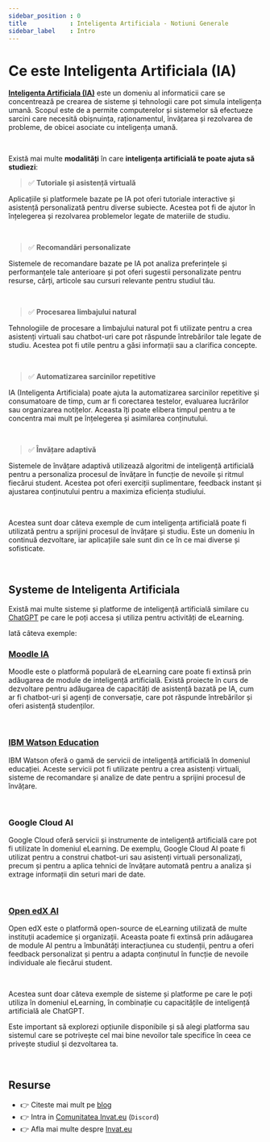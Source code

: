 ```yaml
---
sidebar_position : 0
title            : Inteligenta Artificiala - Notiuni Generale
sidebar_label    : Intro
---
```


# Ce este Inteligenta Artificiala (IA) 

**[Inteligenta Artificiala (IA)](/inteligenta-artificiala)** este un domeniu al informaticii care se concentrează pe crearea de sisteme și tehnologii care pot simula inteligența umană. 
Scopul este de a permite computerelor și sistemelor să efectueze sarcini care necesită obișnuința, raționamentul, învățarea și rezolvarea de probleme, de obicei asociate cu inteligența umană.

<br />

Există mai multe **modalități** în care **inteligența artificială te poate ajuta să studiezi**:

> ✅ **Tutoriale și asistență virtuală**

Aplicațiile și platformele bazate pe IA pot oferi tutoriale interactive și asistență personalizată pentru diverse subiecte. 
Acestea pot fi de ajutor în înțelegerea și rezolvarea problemelor legate de materiile de studiu.

<br />

> ✅ **Recomandări personalizate** 

Sistemele de recomandare bazate pe IA pot analiza preferințele și performanțele tale anterioare și pot oferi sugestii personalizate pentru resurse, cărți, articole sau cursuri relevante pentru studiul tău.

<br />

> ✅ **Procesarea limbajului natural** 

Tehnologiile de procesare a limbajului natural pot fi utilizate pentru a crea asistenți virtuali sau chatbot-uri care pot răspunde întrebărilor tale legate de studiu. 
Acestea pot fi utile pentru a găsi informații sau a clarifica concepte.

<br />

> ✅ **Automatizarea sarcinilor repetitive** 

IA (Inteligenta Artificiala) poate ajuta la automatizarea sarcinilor repetitive și consumatoare de timp, cum ar fi corectarea testelor, evaluarea lucrărilor sau organizarea notițelor. 
Aceasta îți poate elibera timpul pentru a te concentra mai mult pe înțelegerea și asimilarea conținutului.

<br />

> ✅ **Învățare adaptivă**

Sistemele de învățare adaptivă utilizează algoritmi de inteligență artificială pentru a personaliza procesul de învățare în funcție de nevoile și ritmul fiecărui student. 
Acestea pot oferi exerciții suplimentare, feedback instant și ajustarea conținutului pentru a maximiza eficiența studiului.

<br />

Acestea sunt doar câteva exemple de cum inteligența artificială poate fi utilizată pentru a sprijini procesul de învățare și studiu. 
Este un domeniu în continuă dezvoltare, iar aplicațiile sale sunt din ce în ce mai diverse și sofisticate.

<br />

## Systeme de Inteligenta Artificiala

Există mai multe sisteme și platforme de inteligență artificială similare cu [ChatGPT](https://chat.openai.com/) pe care le poți accesa și utiliza pentru activități de eLearning.

Iată câteva exemple:

### [Moodle IA](https://moodle.org/)

Moodle este o platformă populară de eLearning care poate fi extinsă prin adăugarea de module de inteligență artificială. 
Există proiecte în curs de dezvoltare pentru adăugarea de capacități de asistență bazată pe IA, cum ar fi chatbot-uri și agenți de conversație, care pot răspunde întrebărilor și oferi asistență studenților.

<br />

### [IBM Watson Education](https://www.ibm.com/watson/education/pearson)

IBM Watson oferă o gamă de servicii de inteligență artificială în domeniul educației. 
Aceste servicii pot fi utilizate pentru a crea asistenți virtuali, sisteme de recomandare și analize de date pentru a sprijini procesul de învățare.

<br />

### Google Cloud AI 

Google Cloud oferă servicii și instrumente de inteligență artificială care pot fi utilizate în domeniul eLearning. 
De exemplu, Google Cloud AI poate fi utilizat pentru a construi chatbot-uri sau asistenți virtuali personalizați, precum și pentru a aplica tehnici de învățare automată pentru a analiza și extrage informații din seturi mari de date.

<br />

### [Open edX AI](https://openedx.org/) 

Open edX este o platformă open-source de eLearning utilizată de multe instituții academice și organizații. 
Aceasta poate fi extinsă prin adăugarea de module AI pentru a îmbunătăți interacțiunea cu studenții, pentru a oferi feedback personalizat și pentru a adapta conținutul în funcție de nevoile individuale ale fiecărui student.

<br />

Acestea sunt doar câteva exemple de sisteme și platforme pe care le poți utiliza în domeniul eLearning, în combinație cu capacitățile de inteligență artificială ale ChatGPT.

Este important să explorezi opțiunile disponibile și să alegi platforma sau sistemul care se potrivește cel mai bine nevoilor tale specifice în ceea ce privește studiul și dezvoltarea ta.

<br />

## Resurse

- 👉 Citeste mai mult pe [blog](https://www.blog.invat.eu/)
- 👉 Intra in [Comunitatea Invat.eu](https://discord.gg/3qmQKAHKS2) (`Discord`)  
- 👉 Afla mai multe despre [Invat.eu](/)
